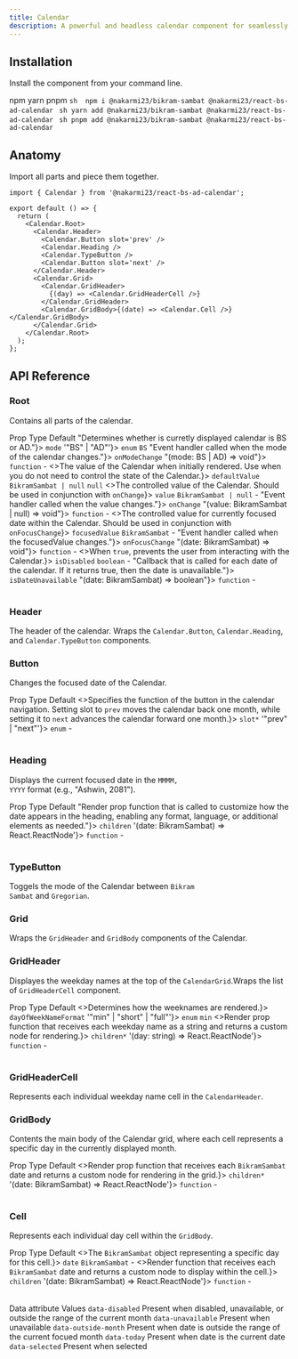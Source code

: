 ```yaml
---
title: Calendar
description: A powerful and headless calendar component for seamlessly integrating Bikram Sambat and Gregorian dates into your React applications.
---
```


<DemoContainer>
  <SimpleCalendarDemo />
</DemoContainer>

## Installation

Install the component from your command line.

<Tabs
  defaultValue='npm'
  className='pt-5 pb-1'>
  <TabsList className=''>
    <TabsTrigger value='npm'>npm</TabsTrigger>
    <TabsTrigger value='yarn'>yarn</TabsTrigger>
    <TabsTrigger value='pnpm'>pnpm</TabsTrigger>
  </TabsList>
  <TabsContent value='npm'>
    ```sh 
    npm i @nakarmi23/bikram-sambat @nakarmi23/react-bs-ad-calendar
    ```
  </TabsContent>
  <TabsContent value='yarn'>
    ```sh
    yarn add @nakarmi23/bikram-sambat @nakarmi23/react-bs-ad-calendar
    ```
  </TabsContent>
  <TabsContent value='pnpm'>
    ```sh
    pnpm add @nakarmi23/bikram-sambat @nakarmi23/react-bs-ad-calendar
    ```
  </TabsContent>
</Tabs>

## Anatomy

Import all parts and piece them together.

```tsx showLineNumbers
import { Calendar } from '@nakarmi23/react-bs-ad-calendar';

export default () => {
  return (
    <Calendar.Root>
      <Calendar.Header>
        <Calendar.Button slot='prev' />
        <Calendar.Heading />
        <Calendar.TypeButton />
        <Calendar.Button slot='next' />
      </Calendar.Header>
      <Calendar.Grid>
        <Calendar.GridHeader>
          {(day) => <Calendar.GridHeaderCell />}
        </Calendar.GridHeader>
        <Calendar.GridBody>{(date) => <Calendar.Cell />}</Calendar.GridBody>
      </Calendar.Grid>
    </Calendar.Root>
  );
};
```

## API Reference

### Root

Contains all parts of the calendar.

<Table>
  <TableHeader>
    <TableRow>
      <TableHead>Prop</TableHead>
      <TableHead>Type</TableHead>
      <TableHead>Default</TableHead>
    </TableRow>
  </TableHeader>
  <TableBody>
    <TableRow>
      <TableCell>
        <SimplePopover content={()=>"Determines whether is curretly displayed calendar is BS or AD."}>
          <Code type="primary">mode</Code>
        </SimplePopover>
      </TableCell>
      <TableCell>
        <SimplePopover content={()=> '"BS"  |  "AD"'}>
          <Code>enum</Code>
        </SimplePopover>
      </TableCell>
      <TableCell><Code>BS</Code></TableCell>
    </TableRow>
    <TableRow>
      <TableCell>
          <SimplePopover content={()=>"Event handler called when the mode of the calendar changes."}>
            <Code type="primary">onModeChange</Code>
          </SimplePopover>
      </TableCell>
      <TableCell>
          <SimplePopover content={()=>"(mode: BS | AD) => void"}>
            <Code>function</Code>
          </SimplePopover>
      </TableCell>
      <TableCell>-</TableCell>
    </TableRow>
    <TableRow>
      <TableCell>
        <SimplePopover content={()=><>The value of the Calendar when initially rendered. Use when you do not need to control the state of the Calendar.</>}>
          <Code type="primary">defaultValue</Code>
        </SimplePopover>
      </TableCell>
      <TableCell>
        <Code>BikramSambat | null</Code>
      </TableCell>
      <TableCell><Code>null</Code></TableCell>
    </TableRow>
    <TableRow>
      <TableCell>
        <SimplePopover content={()=><>The controlled value of the Calendar. Should be used in conjunction with <Code type="primary">onChange</Code></>}>
          <Code type="primary">value</Code>
        </SimplePopover>
      </TableCell>
      <TableCell>
        <Code>BikramSambat | null</Code>
      </TableCell>
      <TableCell>-</TableCell>
    </TableRow>
    <TableRow>
      <TableCell>
          <SimplePopover content={()=>"Event handler called when the value changes."}>
            <Code type="primary">onChange</Code>
          </SimplePopover>
      </TableCell>
      <TableCell>
          <SimplePopover content={()=>"(value: BikramSambat | null) => void"}>
            <Code>function</Code>
          </SimplePopover>
      </TableCell>
      <TableCell>-</TableCell>
    </TableRow>
    <TableRow>
      <TableCell>
        <SimplePopover content={()=><>The controlled value for currently focused date within the Calendar. Should be used in conjunction with <Code type="primary">onFocusChange</Code></>}>
          <Code type="primary">focusedValue</Code>
        </SimplePopover>
      </TableCell>
      <TableCell>
        <Code>BikramSambat</Code>
      </TableCell>
      <TableCell>-</TableCell>
    </TableRow>
    <TableRow>
      <TableCell>
          <SimplePopover content={()=>"Event handler called when the focusedValue changes."}>
            <Code type="primary">onFocusChange</Code>
          </SimplePopover>
      </TableCell>
      <TableCell>
          <SimplePopover content={()=>"(date: BikramSambat) => void"}>
            <Code>function</Code>
          </SimplePopover>
      </TableCell>
      <TableCell>-</TableCell>
    </TableRow>
    <TableRow>
      <TableCell>
          <SimplePopover content={()=><>When <Code type="primary">true</Code>, prevents the user from interacting with the Calendar.</>}>
            <Code type="primary">isDisabled</Code>
          </SimplePopover>
      </TableCell>
      <TableCell>
        <Code>boolean</Code>
      </TableCell>
      <TableCell>-</TableCell>
    </TableRow>
    <TableRow>
      <TableCell>
          <SimplePopover content={()=>"Callback that is called for each date of the calendar. If it returns true, then the date is unavailable."}>
            <Code type="primary">isDateUnavailable</Code>
          </SimplePopover>
      </TableCell>
      <TableCell>
          <SimplePopover content={()=>"(date: BikramSambat) => boolean"}>
            <Code>function</Code>
          </SimplePopover>
      </TableCell>
      <TableCell>-</TableCell>
    </TableRow>
  </TableBody>
</Table>

### Header

The header of the calendar. Wraps the <Code type="primary">Calendar.Button</Code>, <Code type="primary">Calendar.Heading</Code>, and <Code type="primary">Calendar.TypeButton</Code> components.

### Button

Changes the focused date of the Calendar.

<Table>
  <TableHeader>
    <TableRow>
      <TableHead>Prop</TableHead>
      <TableHead>Type</TableHead>
      <TableHead>Default</TableHead>
    </TableRow>
  </TableHeader>
  <TableBody>
    <TableRow>
      <TableCell>
        <SimplePopover content={()=><>Specifies the function of the button in the calendar navigation. Setting slot to <Code type="primary">prev</Code> moves the calendar back one month, while setting it to <Code type="primary">next</Code> advances the calendar forward one month.</>}>
          <Code type="primary">slot*</Code>
        </SimplePopover>
      </TableCell>
      <TableCell>
        <SimplePopover content={()=> '"prev"  |  "next"'}>
          <Code>enum</Code>
        </SimplePopover>
      </TableCell>
      <TableCell>-</TableCell>
    </TableRow>
  </TableBody>
</Table>

### Heading

Displays the current focused date in the <Code type="primary">MMMM, YYYY</Code> format (e.g., "Ashwin, 2081").

<Table>
  <TableHeader>
    <TableRow>
      <TableHead>Prop</TableHead>
      <TableHead>Type</TableHead>
      <TableHead>Default</TableHead>
    </TableRow>
  </TableHeader>
  <TableBody>
    <TableRow>
      <TableCell>
        <SimplePopover content={()=>"Render prop function that is called to customize how the date appears in the heading, enabling any format, language, or additional elements as needed."}>
          <Code type="primary">children</Code>
        </SimplePopover>
      </TableCell>
      <TableCell>
        <SimplePopover content={()=> '(date: BikramSambat) => React.ReactNode'}>
          <Code>function</Code>
        </SimplePopover>
      </TableCell>
      <TableCell>-</TableCell>
    </TableRow>
  </TableBody>
</Table>

### TypeButton

Toggels the mode of the Calendar between <Code type="primary">Bikram Sambat</Code> and <Code type="primary">Gregorian</Code>.

### Grid

Wraps the <Code type="primary">GridHeader</Code> and <Code type="primary">GridBody</Code> components of the Calendar.

### GridHeader

Displayes the weekday names at the top of the <Code>CalendarGrid</Code>.Wraps the list of <Code type="primary">GridHeaderCell</Code> component.

<Table>
  <TableHeader>
    <TableRow>
      <TableHead>Prop</TableHead>
      <TableHead>Type</TableHead>
      <TableHead>Default</TableHead>
    </TableRow>
  </TableHeader>
  <TableBody>
    <TableRow>
      <TableCell>
        <SimplePopover content={()=><>Determines how the weeknames are rendered.</>}>
          <Code type="primary">dayOfWeekNameFormat</Code>
        </SimplePopover>
      </TableCell>
      <TableCell>
        <SimplePopover content={()=> '"min" | "short" | "full"'}>
          <Code>enum</Code>
        </SimplePopover>
      </TableCell>
      <TableCell><Code>min</Code></TableCell>
    </TableRow>
    <TableRow>
      <TableCell>
        <SimplePopover content={()=><>Render prop function that receives each weekday name as a string and returns a custom node for rendering.</>}>
          <Code type="primary">children*</Code>
        </SimplePopover>
      </TableCell>
      <TableCell>
        <SimplePopover content={()=> '(day: string) => React.ReactNode'}>
          <Code>function</Code>
        </SimplePopover>
      </TableCell>
      <TableCell>-</TableCell>
    </TableRow>
  </TableBody>
</Table>

### GridHeaderCell

Represents each individual weekday name cell in the <Code type="primary">CalendarHeader</Code>.

### GridBody

Contents the main body of the Calendar grid, where each cell represents a specific day in the currently displayed month.

<Table>
  <TableHeader>
    <TableRow>
      <TableHead>Prop</TableHead>
      <TableHead>Type</TableHead>
      <TableHead>Default</TableHead>
    </TableRow>
  </TableHeader>
  <TableBody>
    <TableRow>
      <TableCell>
        <SimplePopover content={()=><>Render prop function that receives each <Code type="primary">BikramSambat</Code> date and returns a custom node for rendering in the grid.</>}>
          <Code type="primary">children*</Code>
        </SimplePopover>
      </TableCell>
      <TableCell>
        <SimplePopover content={()=> '(date: BikramSambat) => React.ReactNode'}>
          <Code>function</Code>
        </SimplePopover>
      </TableCell>
      <TableCell>-</TableCell>
    </TableRow>
  </TableBody>
</Table>

### Cell

Represents each individual day cell within the <Code type="primary">GridBody</Code>.

<Table>
  <TableHeader>
    <TableRow>
      <TableHead>Prop</TableHead>
      <TableHead>Type</TableHead>
      <TableHead>Default</TableHead>
    </TableRow>
  </TableHeader>
  <TableBody>
    <TableRow>
      <TableCell>
        <SimplePopover content={()=><>The <Code type="primary">BikramSambat</Code> object representing a specific day for this cell.</>}>
          <Code type="primary">date</Code>
        </SimplePopover>
      </TableCell>
      <TableCell>
        <Code>BikramSambat</Code>
      </TableCell>
      <TableCell>-</TableCell>
    </TableRow>
    <TableRow>
      <TableCell>
        <SimplePopover content={()=><>Render function that receives each <Code type="primary">BikramSambat</Code> date and returns a custom node to display within the cell.</>}>
          <Code type="primary">children</Code>
        </SimplePopover>
      </TableCell>
      <TableCell>
        <SimplePopover content={()=> '(date: BikramSambat) => React.ReactNode'}>
          <Code>function</Code>
        </SimplePopover>
      </TableCell>
      <TableCell>-</TableCell>
    </TableRow>
  </TableBody>
</Table>

<Table className="mt-4">
  <TableHeader>
    <TableRow>
      <TableHead>Data attribute</TableHead>
      <TableHead>Values</TableHead>
    </TableRow>
  </TableHeader>
  <TableBody>
    <TableRow>
      <TableCell>
        <Code type="primary">data-disabled</Code>
      </TableCell>
      <TableCell>Present when disabled, unavailable, or outside the range of the current month</TableCell>
    </TableRow>
    <TableRow>
      <TableCell>
          <Code type="primary">data-unavailable</Code>
      </TableCell>
      <TableCell>Present when unavailable</TableCell>
    </TableRow>
    <TableRow>
      <TableCell>
          <Code type="primary">data-outside-month</Code>
      </TableCell>
      <TableCell>Present when date is outside the range of the current focued month</TableCell>
    </TableRow>
    <TableRow>
      <TableCell>
          <Code type="primary">data-today</Code>
      </TableCell>
      <TableCell>Present when date is the current date</TableCell>
    </TableRow>
    <TableRow>
      <TableCell>
          <Code type="primary">data-selected</Code>
      </TableCell>
      <TableCell>Present when selected</TableCell>
    </TableRow>
  </TableBody>
</Table>
